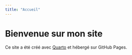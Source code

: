 ```yaml
---
title: "Accueil"
---
```


# Bienvenue sur mon site

Ce site a été créé avec [Quarto](https://quarto.org) et hébergé sur GitHub Pages.
